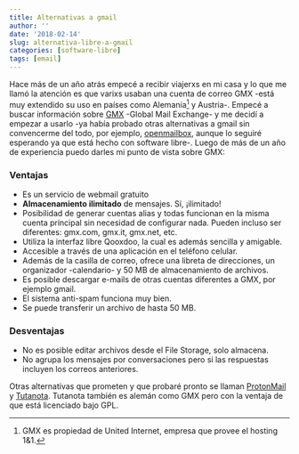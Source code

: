 ```yaml
---
title: Alternativas a gmail
author: ''
date: '2018-02-14'
slug: alternativa-libre-a-gmail
categories: [software-libre]
tags: [email]
---
```


Hace más de un año atrás empecé a recibir viajerxs en mi casa y lo que me llamó la atención es que varixs usaban una cuenta de correo GMX -está muy extendido su uso en países como Alemania[^1] y Austria-. Empecé a buscar información sobre [GMX](https://www.gmx.com/) -Global Mail Exchange- y me decidí a empezar a usarlo -ya había probado otras alternativas a gmail sin convencerme del todo, por ejemplo, [openmailbox](https://www.openmailbox.org/), aunque lo seguiré esperando ya que está hecho con software libre-. Luego de más de un año de experiencia puedo darles mi punto de vista sobre GMX:

### Ventajas
- Es un servicio de webmail gratuito
- **Almacenamiento ilimitado** de mensajes. Sí, ¡ilimitado!
- Posibilidad de generar cuentas alias y todas funcionan en la misma cuenta principal sin necesidad de configurar nada. Pueden incluso ser diferentes: gmx.com, gmx.it, gmx.net, etc.
- Utiliza la interfaz libre Qooxdoo, la cual es además sencilla y amigable.
- Accesible a través de una aplicación en el teléfono celular.
- Además de la casilla de correo, ofrece una libreta de direcciones, un organizador -calendario- y 50 MB de almacenamiento de archivos.
- Es posible descargar e-mails de otras cuentas diferentes a GMX, por ejemplo gmail.
- El sistema anti-spam funciona muy bien.
- Se puede transferir un archivo de hasta 50 MB.


### Desventajas
- No es posible editar archivos desde el File Storage, solo almacena.
- No agrupa los mensajes por conversaciones pero si las respuestas incluyen los correos anteriores. 


Otras alternativas que prometen y que probaré pronto se llaman [ProtonMail](https://protonmail.ch) y [Tutanota](https://tutanota.com/). Tutanota también es alemán como GMX pero con la ventaja de que está licenciado bajo GPL.

[^1]: GMX es propiedad de United Internet, empresa que provee el hosting 1&1.